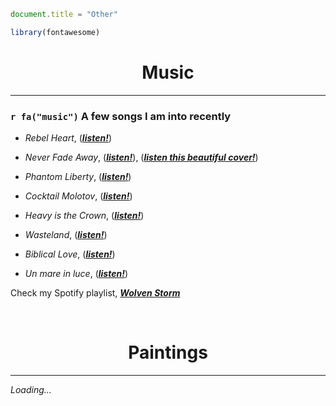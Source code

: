```js
document.title = "Other"
```

```r
library(fontawesome)
```

<div align="center">
# Music 
<div>


****

<div align="justify">

### `r fa("music")` A few songs I am into recently

* *Rebel Heart*, (*<a href="https://open.spotify.com/intl-it/track/5xvjnyg8FHPGRSkbAhjJh6?si=498781e3ff2149a4" target="_blank">**listen!**</a>*)

* *Never Fade Away*, (*<a href="https://open.spotify.com/intl-it/track/1AslaQYl1cMb1ItQKmtJer?si=d6931f834ab04f3f" target="_blank">**listen!**</a>*), (*<a href="https://open.spotify.com/intl-it/track/6pV1lc8lIc8ARNB6KsZukt?si=67fde9522b624945" target="_blank">**listen this beautiful cover!**</a>*)

* *Phantom Liberty*, (*<a href="https://open.spotify.com/intl-it/track/7hRLd8al1yptBLnvDpL2VC?si=c8266ae4d1e24285" target="_blank">**listen!**</a>*)

* *Cocktail Molotov*, (*<a href="https://open.spotify.com/intl-it/track/597xDoReZvNnlEoN0IVpVk?si=9241baedb68742bf" target="_blank">**listen!**</a>*)

* *Heavy is the Crown*, (*<a href="https://open.spotify.com/intl-it/track/4TGZTPJ50VXfqCIEwf6Bmm?si=881ce7d495724509" target="_blank">**listen!**</a>*)

* *Wasteland*, (*<a href="https://open.spotify.com/intl-it/track/5r9OlaHzqlOKkFAv0q5Gm3?si=3496fa1bb6b24164" target="_blank">**listen!**</a>*)

* *Biblical Love*, (*<a href="https://open.spotify.com/intl-it/track/4WlGgwoZdNI96WPwsW6Nz5?si=4acfcfb5e0054f95" target="_blank">**listen!**</a>*)

* *Un mare in luce*, (*<a href="https://open.spotify.com/intl-it/track/5UCq9hVUu7ryf1KGRMrpQ5?si=600dc134ea864acc" target="_blank">**listen!**</a>*)

Check my Spotify playlist, *<a href="https://open.spotify.com/playlist/6qYpvSPGedMFXl6rZiqxiK?si=ced1e59686d54d84" target="_blank">**Wolven Storm**</a>*

<br />


<div align="center">
# Paintings 
<div>


****

<div align="justify">

*Loading...*

<br />